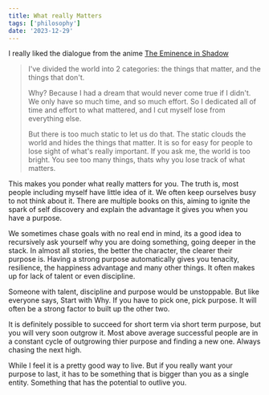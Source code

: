 ```yaml
---
title: What really Matters
tags: ['philosophy']
date: '2023-12-29'
---
```


I really liked the dialogue from the anime [The Eminence in Shadow](https://www.imdb.com/title/tt14115938/)

<blockquote>
I've divided the world into 2 categories: the things that matter, and the things that don't.

Why? Because I had a dream that would never come true if I didn't. We only have so much time, and so much effort. So I dedicated all of time and effort to what mattered, and I cut myself lose from everything else.

But there is too much static to let us do that. The static clouds the world and hides the things that matter. It is so for easy for people to lose sight of what's really important. If you ask me, the world is too bright. You see too many things, thats why you lose track of what matters.
</blockquote>

This makes you ponder what really matters for you. The truth is, most people including myself have little idea of it. We often keep ourselves busy to not think about it. There are multiple books on this, aiming to ignite the spark of self discovery and explain the advantage it gives you when you have a purpose.

We sometimes chase goals with no real end in mind, its a good idea to recursively ask yourself why you are doing something, going deeper in the stack. In almost all stories, the better the character, the clearer their purpose is. Having a strong purpose automatically gives you tenacity, resilience, the happiness advantage and many other things. It often makes up for lack of talent or even discipline.

Someone with talent, discipline and purpose would be unstoppable. But like everyone says, Start with Why. If you have to pick one, pick purpose. It will often be a strong factor to built up the other two.

It is definitely possible to succeed for short term via short term purpose, but you will very soon outgrow it. Most above average successful people are in a constant cycle of outgrowing thier purpose and finding a new one. Always chasing the next high.

While I feel it is a pretty good way to live. But if you really want your purpose to last, it has to be something that is bigger than you as a single entity. Something that has the potential to outlive you.